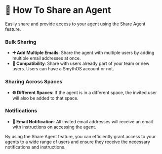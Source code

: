 # 🔗 How To Share an Agent

Easily share and provide access to your agent using the Share Agent feature.

### Bulk Sharing

- **➕ Add Multiple Emails**: Share the agent with multiple users by adding multiple email addresses at once.
- **🔄 Compatibility**: Share with users already part of your team or new users. Users can have a SmythOS account or not.

### Sharing Across Spaces

- **🌐 Different Spaces**: If the agent is in a different space, the invited user will also be added to that space.

### Notifications

- **📧 Email Notification**: All invited email addresses will receive an email with instructions on accessing the agent.

By using the Share Agent feature, you can efficiently grant access to your agents to a wide range of users and ensure they receive the necessary notifications and instructions.

<Arcade  src="https://demo.arcade.software/GWCWe5Quxs2k73eiJPl5?embed&embed_mobile=tab&embed_desktop=inline&show_copy_link=true" title="Share Agent | SmythOS" />
